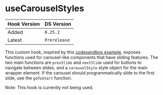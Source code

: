 
<Meta title="Hooks/useCarouselStyles" />

# useCarouselStyles

| Hook Version | DS Version   |
| ------------ | ------------ |
| Added        | `0.25.2`     |
| Latest       | `Prerelease` |

This custom hook, inspired by this [codesandbox example](https://codesandbox.io/s/fxjeo),
exposes functions used for carousel-like components that have sliding features.
The two main functions are `prevSlide` and `nextSlide` used for buttons to
navigate between slides, and a `carouselStyle` style object for the main wrapper
element. If the carousel should programmatically slide to the first slide, use
the `goToStart` function.

Note: This hook is currently not being used.
